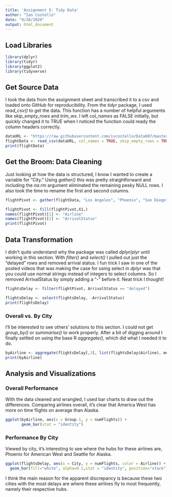 ---
title: 'Assignment 5: Tidy Data'
author: "Ian Costello"
date: "9/26/2020"
output: html_document
---

## Load Libraries

```{r}
library(dplyr)
library(tidyr)
library(ggplot2)
library(tidyverse)
```

## Get Source Data

I took the data from the assignment sheet and transcribed it to a csv and loaded onto GitHub for reproducibility. From the *tidyr* package, I used *read_csv()* to get the data. This function has a number of helpful arguments like *skip_empty_rows* and *trim_ws*. I left *col_names* as FALSE initially, but quickly changed it to TRUE when I noticed the function could ready the column headers correctly. 

```{r}
dataURL <- "https://raw.githubusercontent.com/iscostello/Data607/master/tidyset.csv"
flightData <- read_csv(dataURL, col_names = TRUE, skip_empty_rows = TRUE, trim_ws = TRUE)
print(flightData)
```
## Get the Broom: Data Cleaning

Just looking at how the data is structured, I know I wanted to create a variable for "City." Using *gather()* this was pretty straightforward and including the *na.rm* argument eliminated the remaining pesky NULL rows. I also took the time to rename the first and second columns.

```{r}
flightPivot <- gather(flightData, "Los Angeles", "Phoenix", "San Diego", "San Francisco", "Seattle", key = "City", value = "numFlights", na.rm = TRUE)

flightPivot <- fill(flightPivot,X1,)
names(flightPivot)[1] <- "Airline"
names(flightPivot)[2] <- "ArrivalStatus"
print(flightPivot)
```

## Data Transformation

I didn't quite understand why the package was called *dplyr/plyr* until working in this section. With *filter()* and *select()* I pulled out just the "delayed" rows and removed arrival status. I fun trick I saw in one of the posted videos that was making the case for using select in *dplyr* was that you could use normal strings instead of integers to select columns. So I removed ArrivalStatus by simply adding a "-" before it. Neat trick I thought!

```{r}
flightsDelay <- filter(flightPivot, ArrivalStatus == "delayed")

flightsDelay <- select(flightsDelay, -ArrivalStatus)
print(flightsDelay)
```

### Overall vs. By City

I'll be interested to see others' solutions to this section. I could not get *group_by()* or *summarise()* to work properly. After a bit of digging around I finally settled on using the base R *aggregate()*, which did what I needed it to do. 

```{r}
byAirline <- aggregate(flightsDelay[,3], list(flightsDelay$Airline), mean)
print(byAirline)
```

## Analysis and Visualizations

### Overall Performance
With the data cleaned and wrangled, I used bar charts to draw out the differences. Comparing airlines overall, it's clear that America West has more on time flights on average than Alaska. 

```{r}
ggplot(byAirline, aes(x = Group.1, y = numFlights)) +
       geom_bar(stat = "identity")

```

### Performance By City

Viewed by city, it's interesting to see where the hubs for these airlines are, Phoenix for American West and Seattle for Alaska. 
```{r}
ggplot(flightsDelay, aes(x = City, y = numFlights, color = Airline)) +
  geom_bar(fill="white", alpha=0.1,stat = "identity", position="stack")

```

I think the main reason for the apparent discrepancy is because these two cities with the most delays are where these airlines fly to most frequently, namely their respective hubs.
